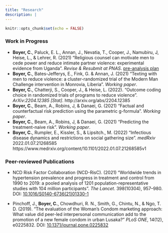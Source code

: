 ```yaml
---
title: "Research"
description: |
---
```


```r
knitr::opts_chunk$set(echo = FALSE)
```

### Work in Progress

- **Boyer, C.**, Paluck, E. L., Annan, J., Nevatia, T., Cooper, J., Namubiru, J, Heise, L., & Lehrer, R. (2021) "Religious counsel can motivate men to cede power and reduce intimate partner violence: experimental evidence from Uganda". *Revise & Resubmit at PNAS*. [pre-analysis plan](https://www.socialscienceregistry.org/trials/3994/history/43131)
- **Boyer, C.**, Bates-Jefferys, E., Fink, G. & Annan, J. (2021) "Texting with men to reduce violence: a cluster-randomized trial of the Modern Man Challenge intervention in Monrovia, Liberia". *Working paper*.
- **Boyer, C.**, Chatterji, S., Cooper, J., & Heise, L. (2022). "Outcome coding choice in randomized trials of programs to reduce violence". *ArXiv:2204.12385 [Stat]*. http://arxiv.org/abs/2204.12385
- **Boyer, C.**, Beam, A., Robins, J, & Danaei, G. (2021) "Factual and counterfactual risk prediction using the parametric g-formula". *Working paper*.
- **Boyer, C.**, Beam, A., Robins, J, & Danaei, G. (2021) "Predicting the treatment-naive risk". *Working paper*.
- **Boyer, C.**, Rumpler, E., Kissler, S., & Lipsitch., M. (2022) "Infectious disease dynamics and restrictions on social gathering size". *medRxiv* 2022.01.07.21268585 https://www.medrxiv.org/content/10.1101/2022.01.07.21268585v1

### Peer-reviewed Publications
- NCD Risk Factor Collaboration (NCD-RisC). (2021) "Worldwide trends in hypertension prevalence and progress in treatment and control from 1990 to 2019: a pooled analysis of 1201 population-representative studies with 104 million participants". *The Lancet*. 398(10304), 957–980. DOI: [10.1016/S0140-6736(21)01330-1](https://doi.org/10.1016/S0140-6736%2821%2901330-1)

- Pinchoff, J., **Boyer, C.**, Chowdhuri, R. N., Smith, G., Chintu, N., & Ngo, T. D. (2019). "The evaluation of the Woman’s Condom marketing approach: What value did peer-led interpersonal communication add to the promotion of a new female condom in urban Lusaka?" *PLoS ONE*, 14(12), e0225832. DOI: [10.1371/journal.pone.0225832](https://doi.org/10.1371/journal.pone.0225832)








